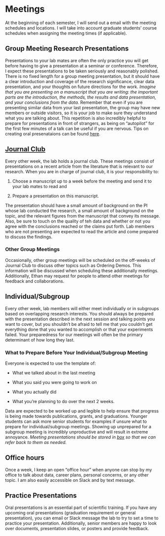 # Meetings
At the beginning of each semester, I will send out a email with the meeting schedules and locations. I will take into account graduate students' course schedules when assigning the meeting times (if applicable). 

## Group Meeting Research Presentations
Presentations to your lab mates are often the only practice you will get before having to give a presentation at a seminar or conference. Therefore, I expect these presentations to be taken seriously and reasonably polished. There is no fixed length for a group meeting presentation, but it should have a clear introduction and coverage of the research significance, clear data presentation, and your thoughts on future directions for the work. *Imagine that you are presenting on a manuscript that you are writing: the important parts are the introduction, the methods, the results and data presentation, and your conclusions from the data.* Remember that even if you are presenting similar data from your last presentation, the group may have new members or outside visitors, so it is your job to make sure they understand what you are talking about. This repetition is also incredibly helpful to prepare for presentations in front of strangers, as being on "autopilot" for the first few minutes of a talk can be useful if you are nervous. Tips on creating oral presenataions can be found [here](#oralpres).

## [Journal Club](#journalclub)
Every other week, the lab holds a journal club. These meetings consist of presentations on a recent article from the literature that is relevant to our research. When you are in charge of journal club, it is your responsibility to:

1. Choose a manuscript up to a week before the meeting and send it to your lab mates to read and  

2. Prepare a presentation on this manuscript. 

The presentation should have a small amount of background on the PI whose lab conducted the research, a small amount of background on the topic, and the relevant figures from the manuscript that convey its message. Also, be sure to touch on the quality of teh data and whether or not you agree with the conclusions reached or the claims put forth. Lab members who are not presenting are expected to read the article and come prepared to discuss the findings. 

### Other Group Meetings
Occasionally, other group meetings will be scheduled on the off-weeks of Journal Club to discuss other topics such as Ordering Demos. This information will be discussed when scheduling these additionally meetings. Additionally, Ethan may request for people to attend other meetings for feedback and collaborations. 

## Individual/Subgroup
Every other week, lab members will either meet individually or in subgroups based on overlapping research interests. You should always be prepared with the presentation described in the next session and talking points you want to cover, but you shouldn't be afraid to tell me that you couldn't get everything done that you wanted to accomplish or that your experiments failed. Your preparedness for our meetings will often be the primary determinant of how long they last.   

### What to Prepare Before Your Individual/Subgroup Meeting {#subgroup}
Everyone is expected to use the template of:

- What we talked about in the last meeting

- What you said you were going to work on

- What you actually did

- What you're planning to do over the next 2 weeks. 

Data are expected to be worked up and legible to help ensure that progress is being made towards publications, grants, and graduations. Younger students can ask more senior students for examples if unsure what to prepare for individual/subgroup meetings. Showing up unprepared for a subgroup meeting is incredibly unproductive and will result in extreme annoyance. *Meeting presentations should be stored in [box](#vanderbiltbox) so that we can refer back to them as needed.*

## Office hours
Once a week, I keep an open "office hour" when anyone can stop by my office to talk about data, career plans, personal concerns, or any other topic. I am also easily accessible on Slack and by text message.

## Practice Presentations {#practice}
Oral presentations is an essential part of scientific training. If you have any upcoming oral presentations (graduation requirement or general presentation), you can email or Slack message the lab to try to set a time to practice your presentation. Additionally, senior members are happy to look over documents, presentation slides, or posters and provide feedback. 
